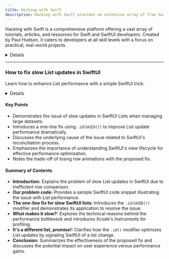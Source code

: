 ```yaml
---
title: Hacking with Swift
description: Hacking with Swift provides an extensive array of free Swift tutorials focused on iOS development using both UIKit and SwiftUI frameworks. The tutorials are project-based, offering practical insights and hands-on learning.
---
```


Hacking with Swift is a comprehensive platform offering a vast array of tutorials, articles, and resources for Swift and SwiftUI developers. Created by Paul Hudson, it caters to developers at all skill levels with a focus on practical, real-world projects.

<details>
**URL:** https://www.hackingwithswift.com

**Authors:** `Paul Hudson`

**Complexity Levels:**
   - **Beginner:** 35%
   - **Intermediate:** 40%
   - **Advanced:** 25%

**Frequency of Posting:** Weekly

**Types of Content:**
   - **Tutorials:** 50% (Step-by-step guides and practical examples)
   - **Articles:** 30% (In-depth articles and best practices)
   - **News:** 10% (Updates on Swift and iOS development)
   - **Interactive Content:** 10% (Quizzes and coding challenges)

**Additional Features:**
   - **Newsletter:** Available for regular updates and news.
   - **Books and Courses:** Extensive collection of books and online courses.
   - **Slack Community:** Active community for discussion and support.
</details>

<LinkCard title="Visit Hacking with Swift" href="https://www.hackingwithswift.com" />

---

### How to fix slow List updates in SwiftUI
Learn how to enhance List performance with a simple SwiftUI trick.

<details>
**URL:** [https://www.hackingwithswift.com/articles/210/how-to-fix-slow-list-updates-in-swiftui](https://www.hackingwithswift.com/articles/210/how-to-fix-slow-list-updates-in-swiftui)

**Published:** November 3rd 2023  
**Last Updated:** N/A

**Authors:** Paul Hudson

**Tags:**  
`SwiftUI`, `iOS Development`, `Performance Optimization`
</details>

#### Key Points
- Demonstrates the issue of slow updates in SwiftUI Lists when managing large datasets.
- Introduces a one-line fix using `.id(UUID())` to improve List update performance dramatically.
- Discusses the underlying cause of the issue related to SwiftUI's reconciliation process.
- Emphasizes the importance of understanding SwiftUI's view lifecycle for effective performance optimization.
- Notes the trade-off of losing row animations with the proposed fix.

#### Summary of Contents
- **Introduction:** Explains the problem of slow List updates in SwiftUI due to inefficient row comparison.
- **Our problem code:** Provides a sample SwiftUI code snippet illustrating the issue with List performance.
- **The one-line fix for slow SwiftUI lists:** Introduces the `.id(UUID())` modifier and demonstrates its application to resolve the issue.
- **What makes it slow?:** Explores the technical reasons behind the performance bottleneck and introduces Xcode's Instruments for profiling.
- **It's a different list, promise!:** Clarifies how the `.id()` modifier optimizes List updates by signaling SwiftUI of a list change.
- **Conclusion:** Summarizes the effectiveness of the proposed fix and discusses the potential impact on user experience versus performance gains.

<LinkCard title="Read Full Article" href="https://www.hackingwithswift.com/articles/210/how-to-fix-slow-list-updates-in-swiftui" />
